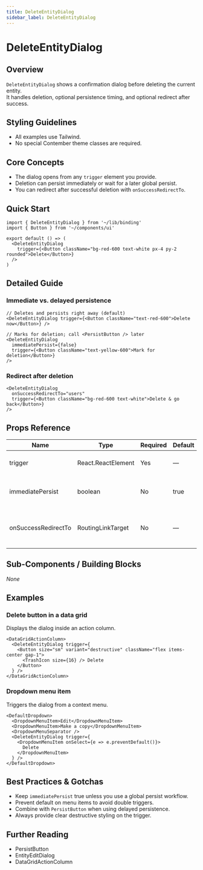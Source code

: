 ```yaml
---
title: DeleteEntityDialog
sidebar_label: DeleteEntityDialog
---
```


# DeleteEntityDialog

## Overview
`DeleteEntityDialog` shows a confirmation dialog before deleting the current entity.  
It handles deletion, optional persistence timing, and optional redirect after success.

## Styling Guidelines
* All examples use Tailwind.
* No special Contember theme classes are required.

## Core Concepts
* The dialog opens from any `trigger` element you provide.
* Deletion can persist immediately or wait for a later global persist.
* You can redirect after successful deletion with `onSuccessRedirectTo`.

## Quick Start
```tsx
import { DeleteEntityDialog } from '~/lib/binding'
import { Button } from '~/components/ui'

export default () => (
  <DeleteEntityDialog
    trigger={<Button className="bg-red-600 text-white px-4 py-2 rounded">Delete</Button>}
  />
)
```

## Detailed Guide
### Immediate vs. delayed persistence
```tsx
// Deletes and persists right away (default)
<DeleteEntityDialog trigger={<Button className="text-red-600">Delete now</Button>} />

// Marks for deletion; call <PersistButton /> later
<DeleteEntityDialog
  immediatePersist={false}
  trigger={<Button className="text-yellow-600">Mark for deletion</Button>}
/>
```

### Redirect after deletion
```tsx
<DeleteEntityDialog
  onSuccessRedirectTo="users"
  trigger={<Button className="bg-red-600 text-white">Delete & go back</Button>}
/>
```

## Props Reference
| Name | Type | Required | Default | Description |
| --- | --- | --- | --- | --- |
| trigger | React.ReactElement | Yes | — | Element that opens the dialog |
| immediatePersist | boolean | No | true | If true, deletion is persisted immediately |
| onSuccessRedirectTo | RoutingLinkTarget | No | — | Route to navigate to after successful deletion |

## Sub-Components / Building Blocks
_None_

## Examples
### Delete button in a data grid
Displays the dialog inside an action column.
```tsx
<DataGridActionColumn>
  <DeleteEntityDialog trigger={
    <Button size="sm" variant="destructive" className="flex items-center gap-1">
      <TrashIcon size={16} /> Delete
    </Button>
  } />
</DataGridActionColumn>
```

### Dropdown menu item
Triggers the dialog from a context menu.
```tsx
<DefaultDropdown>
  <DropdownMenuItem>Edit</DropdownMenuItem>
  <DropdownMenuItem>Make a copy</DropdownMenuItem>
  <DropdownMenuSeparator />
  <DeleteEntityDialog trigger={
    <DropdownMenuItem onSelect={e => e.preventDefault()}>
      Delete
    </DropdownMenuItem>
  } />
</DefaultDropdown>
```

## Best Practices & Gotchas
* Keep `immediatePersist` true unless you use a global persist workflow.
* Prevent default on menu items to avoid double triggers.
* Combine with `PersistButton` when using delayed persistence.
* Always provide clear destructive styling on the trigger.

## Further Reading
* PersistButton
* EntityEditDialog
* DataGridActionColumn

<!-- End of Generated Documentation -->